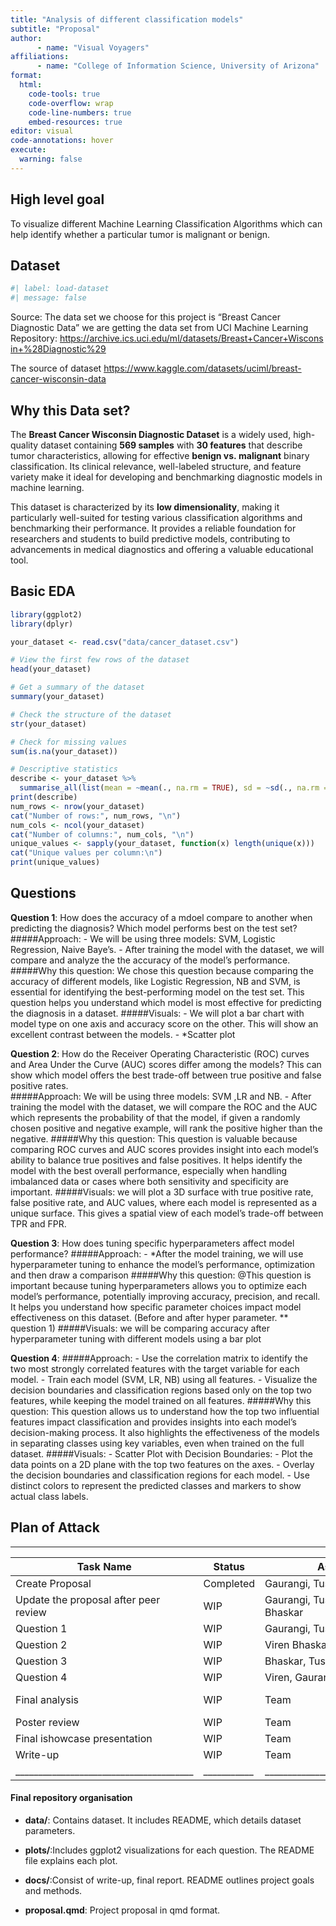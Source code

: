 ```yaml
---
title: "Analysis of different classification models"
subtitle: "Proposal"
author: 
      - name: "Visual Voyagers"
affiliations:
      - name: "College of Information Science, University of Arizona" 
format:
  html:
    code-tools: true
    code-overflow: wrap
    code-line-numbers: true
    embed-resources: true
editor: visual
code-annotations: hover
execute:
  warning: false      
---
```


## High level goal

To visualize different Machine Learning Classification Algorithms which can help identify whether a particular tumor is malignant or benign.

## Dataset

```r
#| label: load-dataset
#| message: false
```

Source: The data set we choose for this project is "Breast Cancer Diagnostic Data" we are getting the data set from UCI Machine Learning Repository: <https://archive.ics.uci.edu/ml/datasets/Breast+Cancer+Wisconsin+%28Diagnostic%29>

The source of dataset <https://www.kaggle.com/datasets/uciml/breast-cancer-wisconsin-data>

## **Why this Data set?**

The **Breast Cancer Wisconsin Diagnostic Dataset** is a widely used, high-quality dataset containing **569 samples** with **30 features** that describe tumor characteristics, allowing for effective **benign vs. malignant** binary classification. Its clinical relevance, well-labeled structure, and feature variety make it ideal for developing and benchmarking diagnostic models in machine learning.

This dataset is characterized by its **low dimensionality**, making it particularly well-suited for testing various classification algorithms and benchmarking their performance. It provides a reliable foundation for researchers and students to build predictive models, contributing to advancements in medical diagnostics and offering a valuable educational tool.

## Basic EDA

```r
library(ggplot2)
library(dplyr)

your_dataset <- read.csv("data/cancer_dataset.csv")

# View the first few rows of the dataset
head(your_dataset)

# Get a summary of the dataset
summary(your_dataset)

# Check the structure of the dataset
str(your_dataset)

# Check for missing values
sum(is.na(your_dataset))

# Descriptive statistics
describe <- your_dataset %>% 
  summarise_all(list(mean = ~mean(., na.rm = TRUE), sd = ~sd(., na.rm = TRUE)))
print(describe)
num_rows <- nrow(your_dataset)
cat("Number of rows:", num_rows, "\n")
num_cols <- ncol(your_dataset)
cat("Number of columns:", num_cols, "\n")
unique_values <- sapply(your_dataset, function(x) length(unique(x)))
cat("Unique values per column:\n")
print(unique_values)
```

## Questions

**Question 1**: How does the accuracy of a mdoel compare to another when predicting the diagnosis? Which model performs best on the test set?
#####Approach:
-	We will be using three models: SVM, Logistic Regression, Naive Baye's. 
-	After training the model with the dataset, we will compare and analyze the the accuracy of the model’s performance.
#####Why this question: We chose this question because comparing the accuracy of different models, like Logistic Regression, NB and SVM, is essential for identifying the best-performing model on the test set. This question helps you understand which model is most effective for predicting the diagnosis in a dataset.
#####Visuals: 
-	We will plot a bar chart with model type on one axis and accuracy score on the other. This will show an excellent contrast between the models.
-	*Scatter plot


**Question 2**: How do the Receiver Operating Characteristic (ROC) curves and Area Under the Curve (AUC) scores differ among the models? This can show which model offers the best trade-off between true positive and false positive rates.	
#####Approach: We will be using three models: SVM ,LR and NB.
-	After training the model with the dataset, we will compare the ROC and the AUC which represents the probability of that the model, if given a randomly chosen positive and negative example, will rank the positive higher than the negative.
#####Why this question: This question is valuable because comparing ROC curves and AUC scores provides insight into each model’s ability to balance true positives and false positives. It helps identify the model with the best overall performance, especially when handling imbalanced data or cases where both sensitivity and specificity are important.
#####Visuals: we will plot a 3D surface with true positive rate, false positive rate, and AUC values, where each model is represented as a unique surface. This gives a spatial view of each model’s trade-off between TPR and FPR.


**Question 3**: How does tuning specific hyperparameters affect model performance?
#####Approach: - *After the model training, we will use hyperparameter tuning to enhance the model’s performance, optimization and then draw a comparison
#####Why this question: @This question is important because tuning hyperparameters allows you to optimize each model’s performance, potentially improving accuracy, precision, and recall. It helps you understand how specific parameter choices impact model effectiveness on this dataset. (Before and after hyper parameter. ** question 1)
#####Visuals:  we will be comparing accuracy after hyperparameter tuning with different models using a bar plot


**Question 4**: 
#####Approach: 
-       Use the correlation matrix to identify the two most strongly correlated features with the target variable for each model.
-       Train each model (SVM, LR, NB) using all features.
-       Visualize the decision boundaries and classification regions based only on the top two features, while keeping the model trained on all features.
#####Why this question: This question allows us to understand how the top two influential features impact classification and provides insights into each model’s decision-making process. It also highlights the effectiveness of the models in separating classes using key variables, even when trained on the full dataset.
#####Visuals:
-      Scatter Plot with Decision Boundaries:
-      Plot the data points on a 2D plane with the top two features on the axes.
-      Overlay the decision boundaries and classification regions for each model.
-      Use distinct colors to represent the predicted classes and markers to show actual class labels.


## Plan of Attack
_________________________________________________________________________________________________________________________________________________________________
| Task Name                             | Status    | Assignee                        | Due        | Priority | Summary                                         |
|---------------------------------------|-----------|---------------------------------|------------|----------|-------------------------------------------------|
| Create Proposal                       | Completed | Gaurangi, Tushar                | 11/12/24   | High     | Finish proposal and upload to GitHub repo       |
| Update the proposal after peer review | WIP       | Gaurangi, Tushar,Viren, Bhaskar | 11/18/24   | high     | Revise proposal according to the feedback       |
| Question 1                            | WIP       | Gaurangi, Tushar                | 11/19/2024 | High     | Finish Q1                                       |
| Question 2                            | WIP       | Viren Bhaskar                   | 11/22/2024 | High     | Finish Q2                                       |
| Question 3                            | WIP       | Bhaskar, Tushar                 | 11/23/2024 | High     | Finish Q3                                       |
| Question 4                            | WIP       | Viren, Gaurangi                 | 11/27/2024 | High     | Finish Q4                                       |
| Final analysis                        | WIP       | Team                            | 12/01/24   | High     | Finish design poster for ishowcase presentation |
| Poster review                         | WIP       | Team                            | 12/04/24   | High     | Do peer review in class                         |
| Final ishowcase presentation          | WIP       | Team                            | 12/11/24   | High     | Do ishowcase presentation                       |
| Write-up                              | WIP       | Team                            | 12/13/24   | High     | Finish final write up                           |
|_______________________________________|___________|_________________________________|____________|__________|_________________________________________________|
#### Final repository organisation

-   **data/**: Contains dataset. It includes README, which details dataset parameters.

-   **plots/**:Includes ggplot2 visualizations for each question. The README file explains each plot.

-   **docs/**:Consist of write-up, final report. README outlines project goals and methods.

-   **proposal.qmd**: Project proposal in qmd format.
